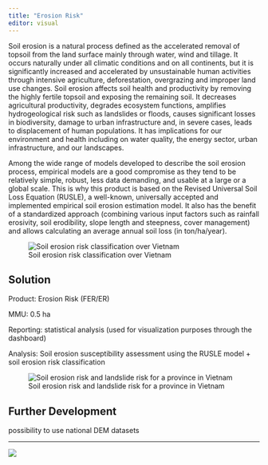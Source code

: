 ```yaml
---
title: "Erosion Risk"
editor: visual
---
```


Soil erosion is a natural process defined as the accelerated removal of topsoil from the land surface mainly through water, wind and tillage. It occurs naturally under all climatic conditions and on all continents, but it is significantly increased and accelerated by unsustainable human activities through intensive agriculture, deforestation, overgrazing and improper land use changes. Soil erosion affects soil health and productivity by removing the highly fertile topsoil and exposing the remaining soil. It decreases agricultural productivity, degrades ecosystem functions, amplifies hydrogeological risk such as landslides or floods, causes significant losses in biodiversity, damage to urban infrastructure and, in severe cases, leads to displacement of human populations. It has implications for our environment and health including on water quality, the energy sector, urban infrastructure, and our landscapes.

Among the wide range of models developed to describe the soil erosion process, empirical models are a good compromise as they tend to be relatively simple, robust, less data demanding, and usable at a large or a global scale. This is why this product is based on the Revised Universal Soil Loss Equation (RUSLE), a well-known, universally accepted and implemented empirical soil erosion estimation model. It also has the benefit of a standardized approach (combining various input factors such as rainfall erosivity, soil erodibility, slope length and steepness, cover management) and allows calculating an average annual soil loss (in ton/ha/year).

![Soil erosion risk classification over Vietnam](visuals/fer2.png)

## Solution

Product: Erosion Risk (FER/ER)

MMU: 0.5 ha

Reporting: statistical analysis (used for visualization purposes through the dashboard)

Analysis: Soil erosion susceptibility assessment using the RUSLE model + soil erosion risk classification

![Soil erosion risk and landslide risk for a province in Vietnam](visuals/fer3.png)

## Further Development

possibility to use national DEM datasets

------------------------------------------------------------------------

![](visuals/banner.png)
